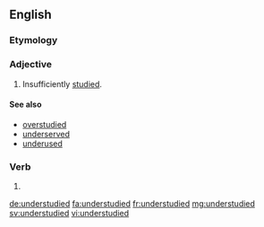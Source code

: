 ==English==

===Etymology===
{{prefix|under|studied|lang=en}}

===Adjective===
{{en-adj}}

# Insufficiently [[study|studied]].

====See also====
* [[overstudied]]
* [[underserved]]
* [[underused]]

===Verb===
{{head|en|verb form}}

# {{en-past of|understudy}}

[[de:understudied]]
[[fa:understudied]]
[[fr:understudied]]
[[mg:understudied]]
[[sv:understudied]]
[[vi:understudied]]